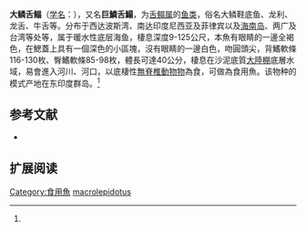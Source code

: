 {{Speciesbox
| name = 大鳞舌鳎
| status = NE
| status_system = IUCN3.1
| image = 
| genus = Cynoglossus
| species = macrolepidotus'''
| authority = Bleeker, 1851<ref name='id8730'>{{cite web| url =http://www.bioinfo.cn/db05/BjdwSpecies.php?action=view&id=8730| title =大鳞舌鳎| work =中国动物物种编目数据库| publisher =中国科学院微生物研究所| author =中国科学院动物研究所| accessdate =2009-04-16| deadurl =yes| archiveurl =https://web.archive.org/web/20160305045420/http://www.bioinfo.cn/db05/BjdwSpecies.php?action=view&id=8730| archivedate =2016-03-05}}</ref>
| synonyms = *''Pleuronectes arel,Bloch & Schneider, 1801''
}}

'''大鳞舌鳎'''（[[学名|学名]]：{{lang|la|''Cynoglossus macrolepidotus''}}），又名'''巨鱗舌鰨'''，为[[舌鳎属|舌鳎属]]的[[鱼类|鱼类]]，俗名大鳞鞋底鱼、龙利、龙舌、牛舌等。分布于西达波斯湾、南达印度尼西亚及菲律宾以及[[海南岛|海南岛]]、两广及台湾等处等，属于暖水性底层海鱼，棲息深度9-125公尺，本魚有眼睛的一邊全褐色，在鰓蓋上具有一個深色的小區塊，沒有眼睛的一邊白色，吻圓頭尖，背鰭軟條116-130枚、臀鰭軟條85-98枚，體長可達40公分，棲息在沙泥底質[[大陸棚|大陸棚]]底層水域，易會進入河川、河口，以底棲性[[無脊椎動物物|無脊椎動物物]]為食，可做為食用魚。该物种的模式产地在东印度群岛。<ref name='id8730'/>

== 参考文献 ==
{{reflist}}
*{{FishBase_species|genus=Cynoglossus|species=macrolepidotus|year=2014|month=4}}

== 扩展阅读 ==
{{refbegin}}
{{wikispecies-inline|Cynoglossus macrolepidotus|大鳞舌鳎}}
{{refend}}
{{Taxonbar|from=Q1053411}}

[[Category:食用魚|Category:食用魚]]
[[Category:舌鳎属|macrolepidotus]]


{{鰈形目小作品}}